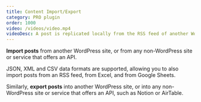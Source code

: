 ```yaml
---
title: Content Import/Export
category: PRO plugin
order: 1000
video: /videos/video.mp4
videoDesc: A post is replicated locally from the RSS feed of another WordPress site.
---
```


**Import posts** from another WordPress site, or from any non-WordPress site or service that offers an API.

JSON, XML and CSV data formats are supported, allowing you to also import posts from an RSS feed, from Excel, and from Google Sheets.

Similarly, **export posts** into another WordPress site, or into any non-WordPress site or service that offers an API, such as Notion or AirTable.
